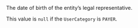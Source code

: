 <ResponseField name="LegalRepresnetativeBirthday" type="timestamp">
  The date of birth of the entity’s legal representative.
  
  This value is `null` if the `UserCategory` is `PAYER`.
</ResponseField>